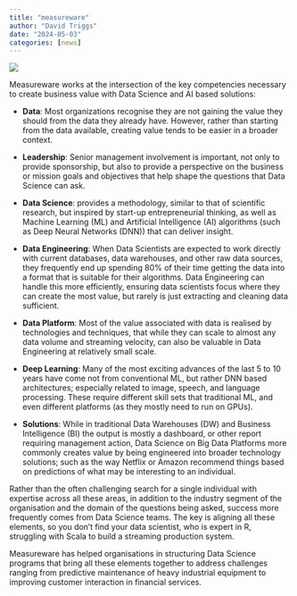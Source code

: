 ```yaml
---
title: "measureware"
author: "David Triggs"
date: "2024-05-03"
categories: [news]
---
```


![](measureware.png){fig-align="center"}

Measureware works at the intersection of the key competencies necessary to create business value with Data Science and AI based solutions:

-   **Data**: Most organizations recognise they are not gaining the value they should from the data they already have. However, rather than starting from the data available, creating value tends to be easier in a broader context.

-   **Leadership**: Senior management involvement is important, not only to provide sponsorship, but also to provide a perspective on the business or mission goals and objectives that help shape the questions that Data Science can ask.

-   **Data Science**: provides a methodology, similar to that of scientific research, but inspired by start-up entrepreneurial thinking, as well as Machine Learning (ML) and Artificial Intelligence (AI) algorithms (such as Deep Neural Networks (DNN)) that can deliver insight.

-   **Data Engineering**: When Data Scientists are expected to work directly with current databases, data warehouses, and other raw data sources, they frequently end up spending 80% of their time getting the data into a format that is suitable for their algorithms. Data Engineering can handle this more efficiently, ensuring data scientists focus where they can create the most value, but rarely is just extracting and cleaning data sufficient.

-   **Data Platform**: Most of the value associated with data is realised by technologies and techniques, that while they can scale to almost any data volume and streaming velocity, can also be valuable in Data Engineering at relatively small scale.

-   **Deep Learning**: Many of the most exciting advances of the last 5 to 10 years have come not from conventional ML, but rather DNN based architectures; especially related to image, speech, and language processing. These require different skill sets that traditional ML, and even different platforms (as they mostly need to run on GPUs).

-   **Solutions**: While in traditional Data Warehouses (DW) and Business Intelligence (BI) the output is mostly a dashboard, or other report requiring management action, Data Science on Big Data Platforms more commonly creates value by being engineered into broader technology solutions; such as the way Netflix or Amazon recommend things based on predictions of what may be interesting to an individual.

Rather than the often challenging search for a single individual with expertise across all these areas, in addition to the industry segment of the organisation and the domain of the questions being asked, success more frequently comes from Data Science teams. The key is aligning all these elements, so you don’t find your data scientist, who is expert in R, struggling with Scala to build a streaming production system.

Measureware has helped organisations in structuring Data Science programs that bring all these elements together to address challenges ranging from predictive maintenance of heavy industrial equipment to improving customer interaction in financial services.

